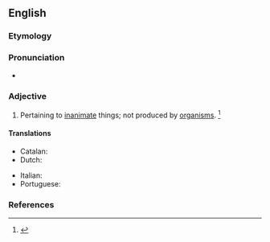 ==English==

===Etymology===
{{prefix|en|a|biological|t1=without|t2=relating to life}}

===Pronunciation===
* {{a|US}} {{IPA|en|/ˌeɪ.baɪ.əˈlɑd͡ʒ.ɪ.kl̩/|/ˌeɪ.baɪ.əˈlɑd͡ʒ.ə.kl̩/}}

===Adjective===
{{en-adj|-}}

# {{lb|en|biology}} Pertaining to [[inanimate]] things; not produced by [[organism]]s. {{defdate|Mid 19<sup>th</sup> century.}}<ref>{{R:SOED5|page=4}}</ref>

====Translations====
{{trans-top|pertaining to inanimate things}}
* Catalan: {{t|ca|abiològic}}
* Dutch: {{t|nl|niet-biologisch}}
{{trans-mid}}
* Italian: {{t|it|abiologico}}
* Portuguese: {{t|pt|abiológico}}
{{trans-bottom}}

===References===
<references/>